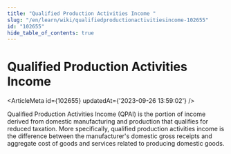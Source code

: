 ```yaml
---
title: "Qualified Production Activities Income "
slug: "/en/learn/wiki/qualifiedproductionactivitiesincome-102655"
id: "102655"
hide_table_of_contents: true
---
```



# Qualified Production Activities Income 

<ArticleMeta id={102655} updatedAt={'2023-09-26 13:59:02'} />
<div className='border-solid border-b border-t-0 my-4 border-[var(--ifm-color-gray-300)]' />

Qualified Production Activities Income (QPAI) is the portion of income derived from domestic manufacturing and production that qualifies for reduced taxation. More specifically, qualified production activities income is the difference between the manufacturer's domestic gross receipts and aggregate cost of goods and services related to producing domestic goods.
